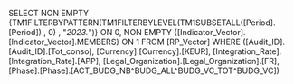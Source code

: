 SELECT NON EMPTY {TM1FILTERBYPATTERN(TM1FILTERBYLEVEL(TM1SUBSETALL([Period].[Period]) , 0) , "*2023.*")} ON 0, NON EMPTY {[Indicator_Vector].[Indicator_Vector].MEMBERS} ON 1 FROM [RP_Vector] WHERE ([Audit_ID].[Audit_ID].[Tot_conso], [Currency].[Currency].[KEUR], [Integration_Rate].[Integration_Rate].[APP], [Legal_Organization].[Legal_Organization].[FR], [Phase].[Phase].[ACT_BUDG_NB^BUDG_ALL^BUDG_VC_TOT^BUDG_VC])
